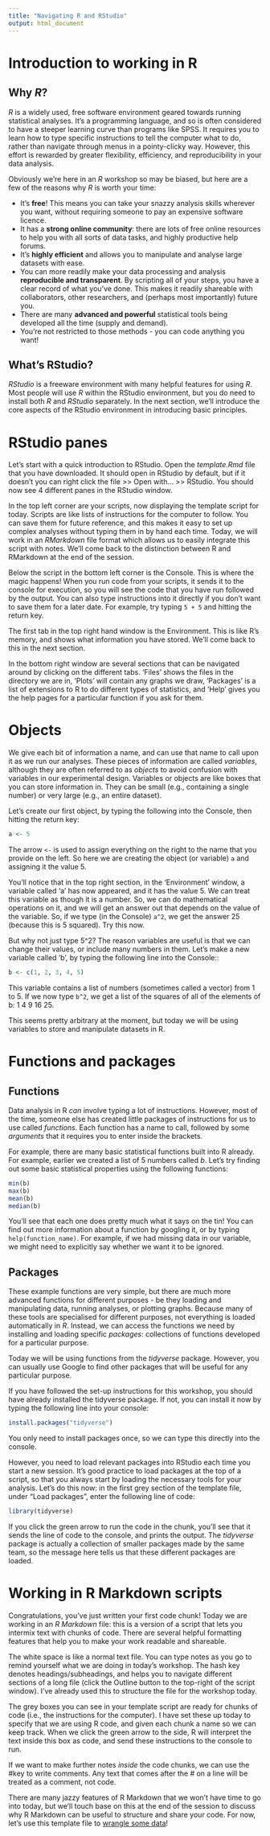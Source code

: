 ```yaml
---
title: "Navigating R and RStudio"
output: html_document
---
```


# Introduction to working in R

## Why *R*?

*R* is a widely used, free software environment geared towards running statistical analyses. It's a programming language, and so is often considered to have a steeper learning curve than programs like SPSS. It requires you to learn how to type specific instructions to tell the computer what to do, rather than navigate through menus in a pointy-clicky way. However, this effort is rewarded by greater flexibility, efficiency, and reproducibility in your data analysis.

Obviously we're here in an *R* workshop so may be biased, but here are a few of the reasons why *R* is worth your time:

-   It's **free**! This means you can take your snazzy analysis skills wherever you want, without requiring someone to pay an expensive software licence.
-   It has a **strong online community**: there are lots of free online resources to help you with all sorts of data tasks, and highly productive help forums.
-   It's **highly efficient** and allows you to manipulate and analyse large datasets with ease.
-   You can more readily make your data processing and analysis **reproducible and transparent**. By scripting all of your steps, you have a clear record of what you've done. This makes it readily shareable with collaborators, other researchers, and (perhaps most importantly) future you.
-   There are many **advanced and powerful** statistical tools being developed all the time (supply and demand).
-   You're not restricted to those methods - you can code anything you want!

## What's RStudio?

*RStudio* is a freeware environment with many helpful features for using *R*. Most people will use *R* within the RStudio environment, but you do need to install both *R* and *RStudio* separately. In the next section, we'll introduce the core aspects of the RStudio environment in introducing basic principles.

# RStudio panes

Let's start with a quick introduction to RStudio. Open the *template.Rmd* file that you have downloaded. It should open in RStudio by default, but if it doesn't you can right click the file \>\> Open with... \>\> RStudio. You should now see 4 different panes in the RStudio window.

In the top left corner are your scripts, now displaying the template script for today. Scripts are like lists of instructions for the computer to follow. You can save them for future reference, and this makes it easy to set up complex analyses without typing them in by hand each time. Today, we will work in an *RMarkdown* file format which allows us to easily integrate this script with notes. We'll come back to the distinction between R and RMarkdown at the end of the session.

Below the script in the bottom left corner is the Console. This is where the magic happens! When you run code from your scripts, it sends it to the console for execution, so you will see the code that you have run followed by the output. You can also type instructions into it directly if you don't want to save them for a later date. For example, try typing `5 + 5` and hitting the return key.

The first tab in the top right hand window is the Environment. This is like R's memory, and shows what information you have stored. We'll come back to this in the next section.

In the bottom right window are several sections that can be navigated around by clicking on the different tabs. ‘Files’ shows the files in the directory we are in, ‘Plots’ will contain any graphs we draw, ‘Packages’ is a list of extensions to R to do different types of statistics, and ‘Help’ gives you the help pages for a particular function if you ask for them.

# Objects

We give each bit of information a name, and can use that name to call upon it as we run our analyses. These pieces of information are called *variables*, although they are often referred to as *objects* to avoid confusion with variables in our experimental design. Variables or objects are like boxes that you can store information in. They can be small (e.g., containing a single number) or very large (e.g., an entire dataset).

Let's create our first object, by typing the following into the Console, then hitting the return key:

```r
a <- 5
```

The arrow `<-` is used to assign everything on the right to the name that you provide on the left. So here we are creating the object (or variable) `a` and assigning it the value 5.

You’ll notice that in the top right section, in the ‘Environment’ window, a variable called ‘a’ has now appeared, and it has the value 5. We can treat this variable as though it is a number. So, we can do mathematical operations on it, and we will get an answer out that depends on the value of the variable. So, if we type (in the Console) `a^2`, we get the answer 25 (because this is 5 squared). Try this now.

But why not just type 5\^2? The reason variables are useful is that we can change their values, or include many numbers in them. Let’s make a new variable called ‘b’, by typing the following line into the Console::

```r
b <- c(1, 2, 3, 4, 5)
```

This variable contains a list of numbers (sometimes called a vector) from 1 to 5. If we now type `b^2`, we get a list of the squares of all of the elements of b: 1 4 9 16 25.

This seems pretty arbitrary at the moment, but today we will be using variables to store and manipulate datasets in R.

# Functions and packages

## Functions

Data analysis in R *can* involve typing a lot of instructions. However, most of the time, someone else has created little packages of instructions for us to use called *functions*. Each function has a name to call, followed by some *arguments* that it requires you to enter inside the brackets.

For example, there are many basic statistical functions built into R already. For example, earlier we created a list of 5 numbers called *b*. Let's try finding out some basic statistical properties using the following functions:

```r
min(b)
max(b)
mean(b)
median(b)
```

You'll see that each one does pretty much what it says on the tin! You can find out more information about a function by googling it, or by typing `help(function_name)`. For example, if we had missing data in our variable, we might need to explicitly say whether we want it to be ignored.

## Packages

These example functions are very simple, but there are much more advanced functions for different purposes - be they loading and manipulating data, running analyses, or plotting graphs. Because many of these tools are specialised for different purposes, not everything is loaded automatically in *R*. Instead, we can access the functions we need by installing and loading specific *packages*: collections of functions developed for a particular purpose.

Today we will be using functions from the *tidyverse* package. However, you can usually use Google to find other packages that will be useful for any particular purpose.

If you have followed the set-up instructions for this workshop, you should have already installed the tidyverse package. If not, you can install it now by typing the following line into your console:

```r
install.packages("tidyverse")
```

You only need to install packages once, so we can type this directly into the console.

However, you need to load relevant packages into RStudio each time you start a new session. It's good practice to load packages at the top of a script, so that you always start by loading the necessary tools for your analysis. Let's do this now: in the first grey section of the template file, under "Load packages", enter the following line of code:

```r
library(tidyverse)
```

If you click the green arrow to run the code in the chunk, you'll see that it sends the line of code to the console, and prints the output. The *tidyverse* package is actually a collection of smaller packages made by the same team, so the message here tells us that these different packages are loaded.

# Working in R Markdown scripts

Congratulations, you've just written your first code chunk! Today we are working in an *R Markdown* file: this is a version of a script that lets you intermix text with chunks of code. There are several helpful formatting features that help you to make your work readable and shareable.

The white space is like a normal text file. You can type notes as you go to remind yourself what we are doing in today's workshop. The hash key denotes headings/subheadings, and helps you to navigate different sections of a long file (click the Outline button to the top-right of the script window). I've already used this to structure the file for the workshop today.

The grey boxes you can see in your template script are ready for chunks of code (i.e., the instructions for the computer). I have set these up today to specify that we are using R code, and given each chunk a name so we can keep track. When we click the green arrow to the side, R will interpret the text inside this box as code, and send these instructions to the console to run.

If we want to make further notes *inside* the code chunks, we can use the #key to write comments. Any text that comes after the \# on a line will be treated as a comment, not code.

There are many jazzy features of R Markdown that we won't have time to go into today, but we'll touch base on this at the end of the session to discuss why R Markdown can be useful to structure and share your code. For now, let's use this template file to [wrangle some data](https://emljames.github.io/introR/data_wrangling.html)!
